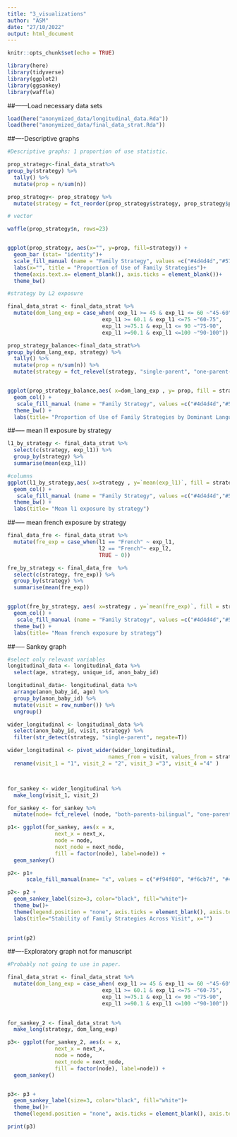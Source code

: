 ```yaml
---
title: "3_visualizations"
author: "ASM"
date: "27/10/2022"
output: html_document
---
```


```r
knitr::opts_chunk$set(echo = TRUE)
```

```r
library(here)
library(tidyverse)
library(ggplot2)
library(ggsankey)
library(waffle)
```

##------Load necessary data sets

```r

load(here("anonymized_data/longitudinal_data.Rda"))
load(here("anonymized_data/final_data_strat.Rda"))

```


##----Descriptive graphs
```r
#Descriptive graphs: 1 proportion of use statistic.

prop_strategy<-final_data_strat%>%
group_by(strategy) %>%
  tally() %>%
  mutate(prop = n/sum(n)) 

prop_strategy<- prop_strategy %>%
  mutate(strategy = fct_reorder(prop_strategy$strategy, prop_strategy$prop, .desc=F))

# vector

waffle(prop_strategy$n, rows=23)


ggplot(prop_strategy, aes(x="", y=prop, fill=strategy)) +
  geom_bar (stat= "identity")+
  scale_fill_manual (name = "Family Strategy", values =c("#4d4d4d","#57bc53","#008c77", "#4169e1", "#f6cb7f", "#f94f80")) +
  labs(x="", title = "Proportion of Use of Family Strategies")+
  theme(axis.text.x= element_blank(), axis.ticks = element_blank())+
  theme_bw() 

#strategy by L2 exposure

final_data_strat <- final_data_strat %>%
  mutate(dom_lang_exp = case_when( exp_l1 >= 45 & exp_l1 <= 60 ~"45-60",
                              exp_l1 >= 60.1 & exp_l1 <=75 ~"60-75",
                              exp_l1 >=75.1 & exp_l1 <= 90 ~"75-90",
                              exp_l1 >=90.1 & exp_l1 <=100 ~"90-100"))

prop_strategy_balance<-final_data_strat%>%
group_by(dom_lang_exp, strategy) %>%
  tally() %>%
  mutate(prop = n/sum(n)) %>%
  mutate(strategy = fct_relevel(strategy, "single-parent", "one-parent-one-lang-strict","one-parent-one-lang-flex","one-language-at-home","one-parent-bilingual", "both-parents-bilingual"))


ggplot(prop_strategy_balance,aes( x=dom_lang_exp , y= prop, fill = strategy )) +
  geom_col() +
   scale_fill_manual (name = "Family Strategy", values =c("#4d4d4d","#57bc53","#008c77", "#4169e1", "#f6cb7f", "#f94f80")) +
  theme_bw() +
  labs(title= "Proportion of Use of Family Strategies by Dominant Language Exposure Bin")
```

##----- mean l1 exposure by strategy
```r

l1_by_strategy <- final_data_strat %>%
  select(c(strategy, exp_l1)) %>%
  group_by(strategy) %>%
  summarise(mean(exp_l1))

#columns
ggplot(l1_by_strategy,aes( x=strategy , y=`mean(exp_l1)`, fill = strategy )) +
  geom_col() +
   scale_fill_manual (name = "Family Strategy", values =c("#4d4d4d","#57bc53","#008c77", "#4169e1", "#f6cb7f", "#f94f80")) +
  theme_bw() +
  labs(title= "Mean l1 exposure by strategy")

```
##----- mean french exposure by strategy
```r
final_data_fre <- final_data_strat %>%
  mutate(fre_exp = case_when(l1 == "French" ~ exp_l1,
                             l2 == "French"~ exp_l2,
                             TRUE ~ 0))

fre_by_strategy <- final_data_fre  %>%
  select(c(strategy, fre_exp)) %>%
  group_by(strategy) %>%
  summarise(mean(fre_exp))


ggplot(fre_by_strategy, aes( x=strategy , y=`mean(fre_exp)`, fill = strategy )) +
  geom_col() +
   scale_fill_manual (name = "Family Strategy", values =c("#4d4d4d","#57bc53","#008c77", "#4169e1", "#f6cb7f", "#f94f80")) +
  theme_bw() +
  labs(title= "Mean french exposure by strategy")
```


##----- Sankey graph

```r
#select only relevant variables
longitudinal_data <- longitudinal_data %>%
  select(age, strategy, unique_id, anon_baby_id)

longitudinal_data<- longitudinal_data %>%
  arrange(anon_baby_id, age) %>%
  group_by(anon_baby_id) %>%
  mutate(visit = row_number()) %>%
  ungroup() 

wider_longitudinal <- longitudinal_data %>%
  select(anon_baby_id, visit, strategy) %>%
  filter(str_detect(strategy, "single-parent", negate=T))

wider_longitudinal <- pivot_wider(wider_longitudinal,
                                names_from = visit, values_from = strategy ) %>%
  rename(visit_1 = "1", visit_2 = "2", visit_3 ="3", visit_4 ="4" ) 



for_sankey <- wider_longitudinal %>%
  make_long(visit_1, visit_2) 

for_sankey <- for_sankey %>%
  mutate(node= fct_relevel (node, "both-parents-bilingual", "one-parent-bilingual", "one-language-at-home", "one-parent-one-lang-flex", "one-parent-one-lang-strict"))

p1<- ggplot(for_sankey, aes(x = x, 
               next_x = next_x, 
               node = node, 
               next_node = next_node,
               fill = factor(node), label=node)) +
  geom_sankey() 

p2<- p1+ 
      scale_fill_manual(name= "x", values = c("#f94f80", "#f6cb7f", "#4169e1", "#008c77", "#57bc53"))

p2<- p2 + 
  geom_sankey_label(size=3, color="black", fill="white")+
  theme_bw()+
  theme(legend.position = "none", axis.ticks = element_blank(), axis.text.y = element_blank()) +
  labs(title="Stability of Family Strategies Across Visit", x="")
  

print(p2)


``` 


##----Exploratory graph not for manuscript
```r
#Probably not going to use in paper.

final_data_strat <- final_data_strat %>%
  mutate(dom_lang_exp = case_when( exp_l1 >= 45 & exp_l1 <= 60 ~"45-60",
                              exp_l1 >= 60.1 & exp_l1 <=75 ~"60-75",
                              exp_l1 >=75.1 & exp_l1 <= 90 ~"75-90",
                              exp_l1 >=90.1 & exp_l1 <=100 ~"90-100"))
    

for_sankey_2 <- final_data_strat %>%
  make_long(strategy, dom_lang_exp) 

p3<- ggplot(for_sankey_2, aes(x = x, 
               next_x = next_x, 
               node = node, 
               next_node = next_node,
               fill = factor(node), label=node)) +
  geom_sankey() 


p3<- p3 + 
  geom_sankey_label(size=3, color="black", fill="white")+
  theme_bw()+
  theme(legend.position = "none", axis.ticks = element_blank(), axis.text.y = element_blank()) 

print(p3)
```

